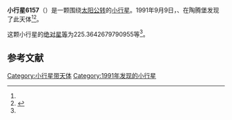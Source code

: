 {{Infobox planet
| bgcolour = #FFFFC0
| name = 6157 Prey
| symbol = 
| image = 
| caption = 
| discovery = yes
| discovery_ref = 
| discoverer = {{link-en|卢茨·D·施耐德|Lutz D. Schmadel}}、{{link-en|佛蒙特·伯根|Freimut Börngen}}
| discovery_site = [[陶腾堡|陶腾堡]] 
| discovered = 1991年9月9日
| designations = yes
| mp_name = 
| named_after = 
| alt_names = 1991 RX2/ 1984 WM4
| mp_category = [[主带小行星|主带小行星]]
| orbit_ref = <ref name="a">[http://ssd.jpl.nasa.gov/sbdb.cgi?sstr=6157 6157 Prey] {{Wayback|url=http://ssd.jpl.nasa.gov/sbdb.cgi?sstr=6157 |date=20140902004025 }}，小行星數據庫瀏覽器（JPL Small-Body Database Browser）－[[美国国家航空航天局|美国国家航空航天局]]喷气推进实验室</ref>
| epoch = 2456400.5（2013年4月18日更新）
| aphelion = {{convert|2.630333225043107|AU|km|3|abbr=on|lk=out}}
| perihelion = {{convert|2.221431908674276|AU|km|3|abbr=on}}
| semimajor = {{convert|2.425882566858692|AU|km|3|abbr=on}}
| eccentricity = 0.084278877
| period = 1380.076266日<br />3.78[[儒略年|儒略年]]
| avg_speed = 
| inclination = 3.969025922098018
| asc_node = 280.0332443805801
| mean_anomaly = 
| arg_peri = 225.3642679790955
| satellites = 
| physical_characteristics = yes
| dimensions = 
| mass = 
| density = 
| surface_grav = 
| escape_velocity = 
| sidereal_day = 
| axial_tilt = 
| pole_ecliptic_lat = 
| pole_ecliptic_lon = 
| albedo = 
| temperatures= 
| temp_name1 = 
| mean_temp_1 = 
| max_temp_1 = 
| temp_name2 = 
| max_temp_2 = 
| spectral_type = 
| abs_magnitude = 225.3642679790955
}}

'''小行星6157'''（{{lang-en|6157 Prey}}）是一颗围绕[[太阳|太阳]][[公转|公转]]的[[小行星|小行星]]。1991年9月9日，{{link-en|卢茨·D·施耐德|Lutz D. Schmadel}}、{{link-en|佛蒙特·伯根|Freimut Börngen}}在陶腾堡发现了此天体<ref name="a" /><ref>{{cite news|title=小行星列表|url=http://cfa-www.harvard.edu/iau/lists/NumberedMPs.txt|accessdate=2013-07-08|newspaper=哈佛大学|archive-date=2008-05-17|archive-url=https://web.archive.org/web/20080517010638/http://cfa-www.harvard.edu/iau/lists/NumberedMPs.txt|dead-url=no}}</ref>。

这颗小行星的[[绝对星等|绝对星等]]为225.3642679790955等<ref name="a" />。

==参考文献==
{{reflist}}
{{Minor Planet Number|[[小行星6156|小行星6156]]|[[小行星6158|小行星6158]]}}

{{小天体}}
{{asteroid-stub}}

[[Category:小行星带天体|Category:小行星带天体]]
[[Category:1991年发现的小行星|Category:1991年发现的小行星]]